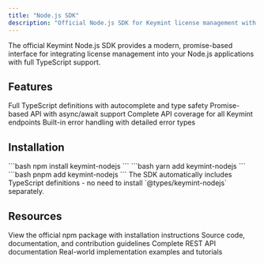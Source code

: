 ```yaml
---
title: "Node.js SDK"
description: "Official Node.js SDK for Keymint license management with TypeScript support and modern async/await."
---
```


<Info>
The official Keymint Node.js SDK provides a modern, promise-based interface for integrating license management into your Node.js applications with full TypeScript support.
</Info>

## Features

<CardGroup cols={2}>
  <Card title="TypeScript Support" icon="code">
    Full TypeScript definitions with autocomplete and type safety
  </Card>
  <Card title="Modern Async/Await" icon="bolt">
    Promise-based API with async/await support
  </Card>
  <Card title="Comprehensive Coverage" icon="shield-check">
    Complete API coverage for all Keymint endpoints
  </Card>
  <Card title="Error Handling" icon="triangle-exclamation">
    Built-in error handling with detailed error types
  </Card>
</CardGroup>

## Installation

<Tabs>
  <Tab title="npm">
    ```bash
    npm install keymint-nodejs
    ```
  </Tab>
  
  <Tab title="yarn">
    ```bash
    yarn add keymint-nodejs
    ```
  </Tab>
  
  <Tab title="pnpm">
    ```bash
    pnpm add keymint-nodejs
    ```
  </Tab>
</Tabs>

<Note>
The SDK automatically includes TypeScript definitions - no need to install `@types/keymint-nodejs` separately.
</Note>

## Resources

<CardGroup cols={2}>
  <Card title="npm Package" icon="box" href="https://www.npmjs.com/package/keymint-nodejs">
    View the official npm package with installation instructions
  </Card>
  <Card title="GitHub Repository" icon="github" href="https://github.com/keymint-dev/KeymintSDK-nodejs">
    Source code, documentation, and contribution guidelines
  </Card>
  <Card title="API Reference" icon="book" href="/api-reference/overview">
    Complete REST API documentation
  </Card>
  <Card title="Example Projects" icon="code" href="https://github.com/keymint-dev/examples">
    Real-world implementation examples and tutorials
  </Card>
</CardGroup>

